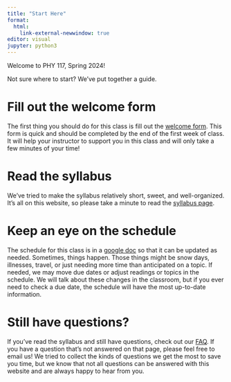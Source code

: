 ```yaml
---
title: "Start Here"
format: 
  html:
    link-external-newwindow: true
editor: visual
jupyter: python3
---
```


Welcome to PHY 117, Spring 2024!

Not sure where to start? We've put together a guide.

# Fill out the welcome form
The first thing you should do for this class is fill out the [welcome form](https://forms.gle/o1UNsMFAwyBKaJdJA). This form is quick and should be completed by the end of the first week of class. It will help your instructor to support you in this class and will only take a few minutes of your time!

# Read the syllabus
We've tried to make the syllabus relatively short, sweet, and well-organized. It's all on this website, so please take a minute to read the [syllabus page](syllabus.qmd).

# Keep an eye on the schedule
The schedule for this class is in a [google doc](https://docs.google.com/spreadsheets/d/1NN6zv30J_MdUYzjDmjOMn1q-IKhxN0H8w9O3rMQsQ1A/edit?usp=sharing) so that it can be updated as needed. Sometimes, things happen. Those things might be snow days, illnesses, travel, or just needing more time than anticipated on a topic. If needed, we may move due dates or adjust readings or topics in the schedule. We will talk about these changes in the classroom, but if you ever need to check a due date, the schedule will have the most up-to-date information.

# Still have questions?
If you've read the syllabus and still have questions, check out our [FAQ](faq.qmd). If you have a question that's not answered on that page, please feel free to email us! We tried to collect the kinds of questions we get the most to save you time, but we know that not all questions can be answered with this website and are always happy to hear from you.